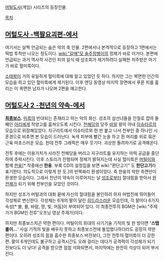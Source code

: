[[머털도사]](게임) 시리즈의 등장인물.

[[목차]]
== [[머털도사 -백팔요괴편-]]에서 ==
여기서는 살짝 언급되는 숨은 악의 축 인물. 2편에서나 본격적으로 등장하고 1편에서는 떡밥 투척만 나오는 정도이다. [[wiki:"갈매"모 술주정뱅이]]의 정체가 바로 이거다. 본편에 언급되는 과거 역사적 사건인 피의 일식 때 성조회가 제거하려다 실패한 저주받은 아기가 바로 혈미륵이다.

[[소태왕]]이 거의 유일하게 혈미륵에 대해 알고 있었던 듯 하다. 하지만 그는 복면한 인간의 모습을 하고 있던 혈미륵에게 제거된다. 이후 엔딩 동영상 마지막 장면에서 푸른 피를 흘리는 이 복면한 남자가 나오며 2편을 예고한다.

== [[머털도사 2 -천년의 약속-]]에서 ==
'''[[최종보스]]'''. [[미륵]]의 반대되는 존재라고 하는 악의 화신. 성조의 삼선녀들을 인질로 잡아 둘째인 [[아리(머털도사 시리즈)|아리]]에게 작양고를 훔쳐오도록 시킨다. [[천해당]]의 당주 [[바알]] 왕의 아내 [[이슈타르]]의 모습으로 위장해있었다. 지구라트에서 이슈타르와 한 판 붙고 나서 천부인 중 하나인 시혼경으로 비추면 본 모습이 드러난다. 녹색 피부에 빨간 눈을 하고 흰 머리를 위로 묶은 근육 마초스러운 모습. 헌데 전투 그래픽은 매우 웃기다. 괴상한 돌려차기로 공격해온다.

전투 후에는 이용가치가 사라진 천해당을 버리고 지구라트를 유지하는 마력 공급을 중단하여 추락시킨다. 이후 스토리가 진행되며 정체가 밝혀지는데 사실 혈미륵은 [[머털]]이와 함께 [[한웅]][* 작중에선 '''한웅'''. 부록 CD의 설정집을 보면 wiki:"환단고기" 도 '''한단고기'''라 표기한다. 의도적으로 이렇게 한 듯.]의 반쪽짜리 환생이었다. 즉 한웅의 악한 측면만이 환생한 모습이다. 그래서 천년의 약속이 이루어지는 날 [[성조]]로부터 절대힘을 받아서 [[완전체]]가 되기 위해 천부인을 모았던 것이다.

하지만 성조가 머털과의 대화 끝에 자신의 절대힘을 봉인하려 하자 마법진에 뛰어들어 각성체로 변신한다. 각성체는 6개의 팔이 달린 [[히드라]]스러운 모습인데, 각 팔마다 6가지 속성[* 불, 물, 바람, 땅, 빛, 어둠]이 부여되어 있다. 이 최종전투의 BGM은 [wiki:"주제가가 BGM인 전투"오프닝 영상 주제가]이다.

하지만 최종보스치곤 약한 편이다. 머털이의 희대의 사기기술 기적의 빛 한 방이면 ''''스탭롤이…'''' 사실 기적의 빛을 배우지 못하고 최종보스전에 돌입했다하더라도 굉장히 약한 편이다. 오히려 성조의 힘을 흡수한 최종보스 버전보다, 그전 전투의 혈미륵이 더 강한편. 팔이 6개인데도 불구하고 공격시간도 오래 걸리는 데다가 공격력이 각성체가 되기 전보다도 더 낮다! 공격을 받으면 점점 석화되면서, 마지막에는 완전히 석상이 되어 부서진다.
